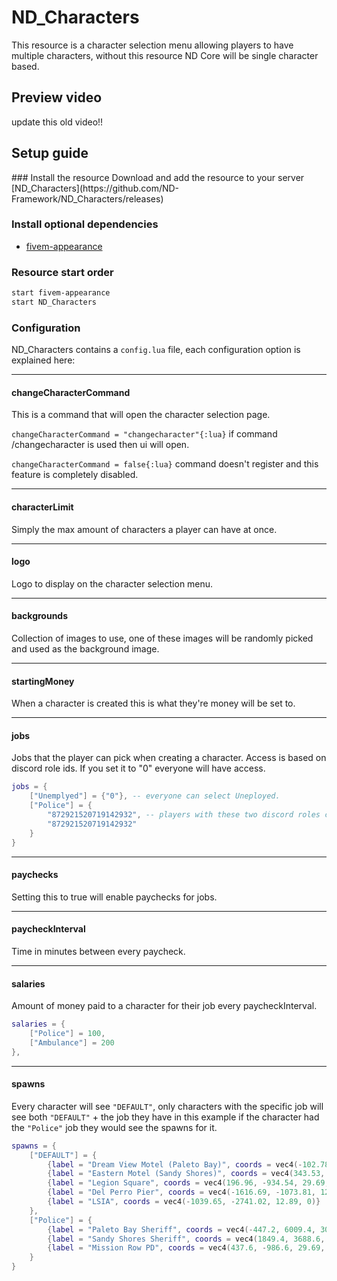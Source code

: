 
# ND_Characters
This resource is a character selection menu allowing players to have multiple characters, without this resource ND Core will be single character based.



## Preview video
update this old video!!
<PreviewVideo
    src="https://www.youtube.com/embed/_wZxperCsa0?si=efFM3JG-WQnIi3N8"
/>



## Setup guide
<Steps>
### Install the resource
Download and add the resource to your server [ND_Characters](https://github.com/ND-Framework/ND_Characters/releases)


### Install optional dependencies
* [fivem-appearance](https://github.com/pedr0fontoura/fivem-appearance/releases)

### Resource start order
```sh filename="server.cfg" copy
start fivem-appearance
start ND_Characters
```

### Configuration
ND_Characters contains a `config.lua` file, each configuration option is explained here:

---

#### changeCharacterCommand
This is a command that will open the character selection page.

```changeCharacterCommand = "changecharacter"{:lua}``` if command /changecharacter is used then ui will open.

```changeCharacterCommand = false{:lua}``` command doesn't register and this feature is completely disabled.

---

#### characterLimit
Simply the max amount of characters a player can have at once.

---

#### logo
Logo to display on the character selection menu.

---

#### backgrounds
Collection of images to use, one of these images will be randomly picked and used as the background image.

---

#### startingMoney
When a character is created this is what they're money will be set to.

---

#### jobs
Jobs that the player can pick when creating a character.
Access is based on discord role ids. If you set it to "0" everyone will have access.
```lua
jobs = {
    ["Unemplyed"] = {"0"}, -- everyone can select Uneployed.
    ["Police"] = {
        "872921520719142932", -- players with these two discord roles can only select Police.
        "872921520719142932"
    }
}
```

---

#### paychecks
Setting this to true will enable paychecks for jobs.

---

#### paycheckInterval
Time in minutes between every paycheck.

---

#### salaries
Amount of money paid to a character for their job every paycheckInterval.
```lua
salaries = {
    ["Police"] = 100,
    ["Ambulance"] = 200
},
```

---

#### spawns
Every character will see `"DEFAULT"`, only characters with the specific job will see both `"DEFAULT"` + the job they have in this example if the character had the `"Police"` job they would see the spawns for it.
```lua
spawns = {
    ["DEFAULT"] = {
        {label = "Dream View Motel (Paleto Bay)", coords = vec4(-102.78, 6336.28, 31.49, 0)},
        {label = "Eastern Motel (Sandy Shores)", coords = vec4(343.53, 2636.94, 43.94, 0)},
        {label = "Legion Square", coords = vec4(196.96, -934.54, 29.69, 0)},
        {label = "Del Perro Pier", coords = vec4(-1616.69, -1073.81, 12.15, 0)},
        {label = "LSIA", coords = vec4(-1039.65, -2741.02, 12.89, 0)}
    },
    ["Police"] = {
        {label = "Paleto Bay Sheriff", coords = vec4(-447.2, 6009.4, 30.72, 0)},
        {label = "Sandy Shores Sheriff", coords = vec4(1849.4, 3688.6, 33.27, 0)},
        {label = "Mission Row PD", coords = vec4(437.6, -986.6, 29.69, 0)}
    }
}
```

</Steps>